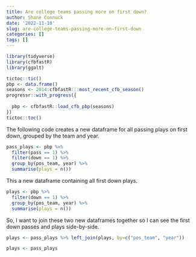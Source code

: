 ```yaml
---
title: Are college teams passing more on first down?
author: Shane Connuck
date: '2022-11-10'
slug: are-college-teams-passing-more-on-first-down
categories: []
tags: []
---
```



```r
library(tidyverse)
library(cfbfastR)
library(ggalt)
```

```r
tictoc::tic()
pbp <- data.frame()
seasons <- 2014:cfbfastR:::most_recent_cfb_season()
progressr::with_progress({
  
  pbp <- cfbfastR::load_cfb_pbp(seasons)
})
tictoc::toc()
```
The following code creates a new dataframe for all passing plays on first down, grouped by the team and year.
```r
pass_plays <- pbp %>% 
  filter(pass == 1) %>% 
  filter(down == 1) %>% 
  group_by(pos_team, year) %>%
  summarise(plays = n())
```
This a new dataframe containing all first down plays. 
```r
plays <- pbp %>% 
  filter(down == 1) %>% 
  group_by(pos_team, year) %>%
  summarise(plays = n())
```
So, I want to join these two new dataframes together so I can see the first down passes and plays side-by-side.
```r
plays <- pass_plays %>% left_join(plays, by=c("pos_team", "year"))
```

```r
plays <- pass_plays
```

